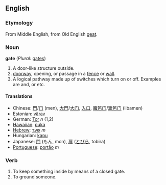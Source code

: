 ==English==
===Etymology===
From Middle English, from Old English [[geat]].
===Noun===
'''gate''' (''Plural:'' [[gates]])

# A door-like structure outside.
# [[doorway]], opening, or passage in a [[fence]] or [[wall]].
# A logical pathway made up of switches which turn on or off. Examples are and, or etc.

====Translations====
*Chinese: [[門]]/[[门]] (men), [[大門]]/[[大门]], [[入口]], [[籬笆门]]/[[篱笆门]] (libamen)
*Estonian: [[värav]]
*German: [[Tor]] ''n'' (1,2)
*[[Hawaiian]]: [[puka]]
*[[Hebrew]]: [[שער]] ''m''
*Hungarian: [[kapu]]
*Japanese: [[門]] (もん, mon), [[扉]] ([[とびら]], tobira)
*[[Portuguese]]: [[portão]] ''m''

===Verb===

#To keep something inside by means of a closed gate.
#To ground someone.